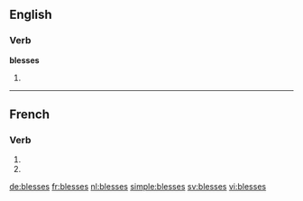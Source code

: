 {{also|blessés}}
==English==

===Verb===
'''blesses'''

# {{third-person singular of|bless}}

----

==French==

===Verb===
{{fr-verb-form}}

# {{conjugation of|blesser||2|s|pres|ind|lang=fr}}
# {{conjugation of|blesser||2|s|pres|sub|lang=fr}}

[[de:blesses]]
[[fr:blesses]]
[[nl:blesses]]
[[simple:blesses]]
[[sv:blesses]]
[[vi:blesses]]